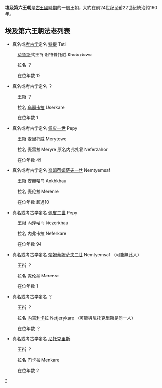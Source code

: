 {{unreferenced|time=2011-12-30}} 
{{Egyptian Dynasty list}}
'''埃及第六王朝'''是[[古王國時期|古王國時期]]的一個王朝，大約在前24世纪至前22世纪統治約160年。

== 埃及第六王朝法老列表 ==

* 真名或[[考古学|考古学]]定名 [[特提|特提]] Teti

:[[荷鲁斯|荷鲁斯]]式王衔 谢特普托威 Sheteptowe

:[[拉|拉]]名 ？

:在位年数 12

* 真名或考古学定名 ？

:王衔 ？

:拉名 [[乌瑟卡拉|乌瑟卡拉]] Userkare

:在位年数 1

* 真名或考古学定名 [[佩皮一世|佩皮一世]] Pepy

:王衔 麦里托威 Merytowe

:拉名 麦雷拉 Meryre 原名内弗扎霍 Neferzahor

:在位年数 49

* 真名或考古学定名 [[奈姆蒂姆萨夫一世|奈姆蒂姆萨夫一世]] Nemtyemsaf

:王衔 安赫哈乌 Ankhkhau

:拉名 麦伦拉 Merenre

:在位年数 超過10

* 真名或考古学定名 [[佩皮二世|佩皮二世]] Pepy

:王衔 内泽哈乌 Nezerkhau

:拉名 内弗卡拉 Neferkare

:在位年数 94

* 真名或考古学定名 [[奈姆蒂姆萨夫二世|奈姆蒂姆萨夫二世]] Nemtyemsaf （可能無此人）

:王衔 ？

:拉名 麦伦拉 Merenre

:在位年数 1

* 真名或考古学定名 ？

:王衔 ？

:拉名 [[内吉利卡拉|内吉利卡拉]] Netjerykare （可能與尼托克里斯是同一人）

:在位年数 ？

* 真名或考古学定名 [[尼托克里斯|尼托克里斯]]

:王衔 ？

:拉名 门卡拉 Menkare

:在位年数 2

[[Category:第六王朝|*]]
